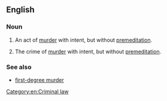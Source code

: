 ==English==

===Noun===
{{en-noun|head=[[second]]-[[degree]] [[murder]]|s|-}}

# {{context|legal|lang=en}} An act of [[murder]] with intent, but without [[premeditation]].
# {{context|legal|lang=en}} The crime of [[murder]] with intent, but without [[premeditation]].

===See also===
* [[first-degree murder]]

[[Category:en:Criminal law]]